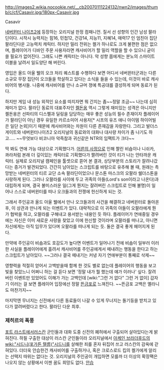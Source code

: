 http://images2.wikia.nocookie.net/__cb20070111224132/nwn2/images/thumb/c/cf/Casavir.jpg/180px-Casavir.jpg

Casavir

[[네버윈터 나이츠2]]에 등장하는 오리지널 한정 컴패니언. 질서 선 성향의 인간 남성 팔라딘이다. 시작시 능력치는 힘16, 민첩12, 건강14, 지능11, 지혜14, 매력17 인 엄친아 집단 팔라딘다운 고능력치 캐릭터. 하지만 밀리 전위는 켈가 하나로도 크게 불편한 점은 없으며, 플레이어가 디바인 주문 사용자라면 캐사비어가 할 밀리 역할을 할 수 있으니 굳이 쓸 필요가 없어진다. 그래도 나쁜 캐릭터는 아니다. 악 성향 몹에게는 분노의 스마이트 이블을 날려서 일도양단 해 버린다.

영입은 올드 아울 웰의 오크 처리 퀘스트를 수행하다 보면 어디서 네버윈터군과는 다른 소규모 무장 집단이 오크들을 학살하고 있다는 소식을 들을 수 있는데, 이것이 바로 캐사비어의 병사들. 나중에 캐사비어를 만나 소규머 졍예 특공대를 결성하게 되며 동료가 된다.

하지만 게임 내 성능 외적인 요소를 따지자면 뭐 간지는 좀~~정말 조금~~ 나는데 심히 재미가 없다. 팔라딘 동료의 대표주자인 [[켈돈]]옹 역시 그렇게 재미있는 성격은 아니지만 켈돈옹은 선파티의 디스펠과 딜링을 담당하는 매우 좋은 성능의 필수 존재이자 플레이어가 팔라딘이 아닌 경우 유일한 카르소미어 사용자[* 시프의 유즈 애니 아이템 하이어빌은 일단 논외]이기 때문에 캐사비어와는 차원이 다른 존재감을 자랑한다. 그리고 발더스게이트와 네버윈터나이츠2 오리지널의 동료와의 대화나 대사량 차이가 좀 나기도 하고.....
~~무엇보다 비코니아 악즉참과 귀신같은 NTR의 임팩트가 크다~~

딱 봐도 연애 가능 대상으로 기획했다가. [[어른의 사정]]으로 인해 짤린  비숍이나 니쉬카, 콰라처럼 본래 더 깊이있는 캐릭터로 기획했다가 짤려버린 것이 티가 나는 안타까운 캐릭터. 실제로 오리지널 캠페인을 툴셋으로 뜯어 본 결과, 상당부분의 스토리가 잘려나갔다는 증거가 발견되었다. 간간히 남아있는 스크립트를 바탕으로 유추해 볼 때, 원래는 촉망받는 네버윈터의 티르 교단 소속 팔라딘이었으나 문스톤 마스크의 오팔라 쉘더스톤을 사랑하게 된다. 그러나 오팔라를 사이에 두고 귀족의 아들(Lord's son이라고 나온다)과 대립하게 되며, 결국 불미스러운 일(그게 뭔지는 잘려버린 스크립트로 인해 불명)이 일어나 스스로 네버윈터를 떠나 오크들과의 전쟁에 헌신하게 되는 것.

그래서 주인공과 올드 아울 웰에서 만나 오크들과의 사건을 해결하고 네버윈터로 돌아온 후, 이 상관과 만나게 되는 이벤트가 있다. 대략적으로 이 귀족의 아들이 오팔라에게 뭔가 협박을 하고, 오팔라를 구해내고 용서받는 내용인 듯 하다. 플레이어가 연애중일 경우에는 자신은 이미 새로운 사랑을 찾았고 이에 헌신할 것이라며 오팔라를 떠나고, 아니면 자신에게는 아직 임무가 있다며 오팔라를 떠나게 되는 듯. 둘은 결국 좋게 헤어지게 된다.

만약에 주인공이 비숍과도 호감도가 높다면 이벤트가 일어나기 전에 비숍이 일부러 이러한 사실을 플레이어에게 흘려서 캐사비어를 주인공에게서 떼내려는 행동을 한다고 하는 스크립트가 남아있다. ~~그러나 결국 떼내기는 커녕 자기 연애부분이 통째로 삭제~~

영향력을 적절히 얻어서 고백받을때 함께 한 것도 별로 없는데 플레이어의 행동을 보고 빛을 찾았느니 어쩌니 하는 걸 듣다 보면 '정말 내가 뭘 했는데 얘가 이러나' 싶다. 잘려버린 이벤트만 있었어도 이해가 가는 고백인데 [wiki:"그런 거 없다" 그런 거 없이] 갑자기 이러는 걸 보면 플레이어 입장에선 정말 [[뜬금포]]로 느껴진다. ~~뜬금포 고백은 옐라니도 마찬가지~~

마지막엔 무너지는 신전에서 다른 동료들이 나갈 수 있게 무너지는 돌기둥을 받치고 있다가 깔려버렸다고 한다. 팔라딘 다운 최후.



=== 제히르의 폭풍 ===
[[포트 라스트]]에서[[러스칸]] 군인들과 대화 도중 신전의 폐허에서 구출되어 살아있다는게 밝혀진다.
하필 구출한 대상이 러스칸 군인들이라 오리지널에서 [[아케인 브라더후드]]의 [[wiki:"시드니(포가튼 렐름)"시드니]]를 살해한 죄를 혼자 뒤집어 쓰고 러스칸의 감옥에 갇혀있다. 더더욱 안습한건 캐사비어를 구출하거나, 혹은 크로스로드 킵의 켈가에게 알리는 선택지 따위는 없다는 것. 오리지널의 주인공이 개입하면 모를까 더 이상의 확장팩은 나오지 않는 상황에서 이젠 꿈도 희망도 없다. [[안습]]
